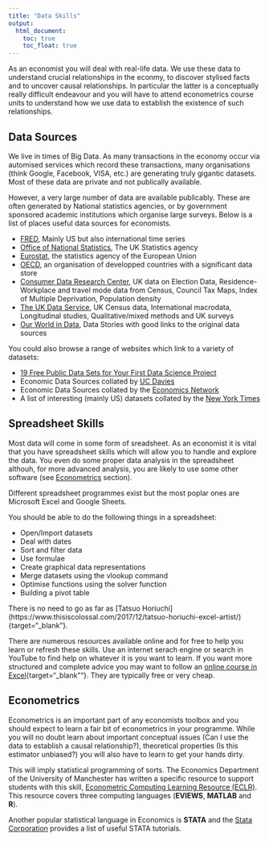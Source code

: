 ```yaml
---
title: "Data Skills"
output:
  html_document:
    toc: true
    toc_float: true
---
```


As an economist you will deal with real-life data. We use these data to understand crucial relationships in the econmy, to discover stylised facts and to uncover causal relationships. In particular the latter is a conceptually really difficult endeavour and you will have to attend econometrics course units to understand how we use data to establish the existence of such relationships.

## Data Sources

We live in times of Big Data. As many transactions in the economy occur via automised services which record these transactions, many organisations (think Google, Facebook, VISA, etc.) are generating truly gigantic datasets. Most of these data are private and not publically available.

However, a very large number of data are available publicably. These are often generated by National statistics agencies, or by government sponsored academic institutions which organise large surveys. Below is a list of places useful data sources for economists.

* [FRED](https://fred.stlouisfed.org/){target="_blank"}, Mainly US but also international time series  
* [Office of National Statistics](https://www.ons.gov.uk/){target="_blank"}, The UK Statistics agency  
* [Eurostat](https://ec.europa.eu/eurostat){target="_blank"}, the statistics agency of the European Union  
* [OECD](https://data.oecd.org/){target="_blank"}, an organisation of developped countries with a significant data store  
* [Consumer Data Research Center](https://data.cdrc.ac.uk/){target="_blank"}, UK data on Election Data, Residence-Workplace and travel mode data from Census, Council Tax Maps, Index of Multiple Deprivation, Population density  
*	[The UK Data Service](https://www.ukdataservice.ac.uk/){target="_blank"}, UK Census data, International macrodata, Longitudinal studies,	Qualitative/mixed methods and UK surveys  
* [Our World in Data](https://ourworldindata.org/){target="_blank"}, Data Stories with good links to the original data sources  

You could also browse a range of websites which link to a variety of datasets:

* [19 Free Public Data Sets for Your First Data Science Project](https://www.springboard.com/blog/free-public-data-sets-data-science-project/){target="_blank"}  
*	Economic Data Sources collated by [UC Davies](http://cameron.econ.ucdavis.edu/e102/data.html){target="_blank"}  
* Economic Data Sources collated by the [Economics Network](https://www.economicsnetwork.ac.uk/data_sets){target="_blank"}  
* A list of interesting (mainly US) datasets collated by the [New York Times](https://docs.google.com/document/d/1OcOlto2WXJFWmS9pdY_H_FMsfU02vUvuc-Ikqs6PguU/edit){target="_blank"}


## Spreadsheet Skills

Most data will come in some form of sreadsheet. As an economist it is vital that you have spreadsheet skills which will allow you to handle and explore the data. You even do some proper data analysis in the spreadsheet althouh, for more advanced analysis, you are likely to use some other software (see [Econometrics](#Econometrics) section).

Different spreadsheet programmes exist but the most poplar ones are Microsoft Excel and Google Sheets.

You should be able to do the following things in a spreadsheet:

* Open/Import datasets
* Deal with dates
* Sort and filter data
* Use formulae
* Create graphical data representations
* Merge datasets using the vlookup command
* Optimise functions using the solver function
* Building a pivot table

There is no need to go as far as [Tatsuo Horiuchi] (https://www.thisiscolossal.com/2017/12/tatsuo-horiuchi-excel-artist/){target="_blank"}.

There are numerous resources available online and for free to help you learn or refresh these skills. Use an internet serach engine or search in YouTube to find help on whatever it is you want to learn. If you want more structured and complete advice you may want to follow an [online course in Excel](https://digitaldefynd.com/best-excel-tutorial-training-course-classes){target="_blank""}. They are typically free or very cheap.

## Econometrics{#Econometrics}

Econometrics is an important part of any economists toolbox and you should expect to learn a fair bit of econometrics in your programme. While you will no doubt learn about important conceptual issues (Can I use the data to establish a causal relationship?), theoretical properties (Is this estimator unbiased?) you will also have to learn to get your hands dirty. 

This will imply statistical programming of sorts. The Economics Department of the University of Manchester has written a specific resource to support students with this skill, [Econometric Computing Learning Resource (ECLR)](http://eclr.humanities.manchester.ac.uk/index.php/Main_Page). This resource covers three computing languages (**EVIEWS**, **MATLAB** and **R**).

Another popular statistical language in Economics is **STATA** and the [Stata Corporation](https://www.stata.com/links/resources-for-learning-stata/) provides a list of useful STATA tutorials.


